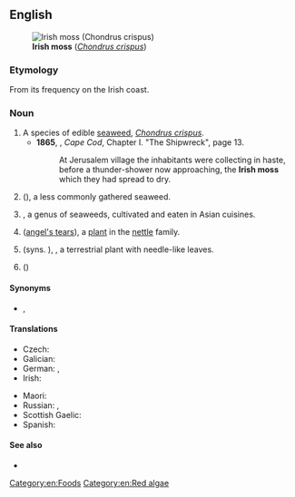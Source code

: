 ==English==
[[Image:Haeckel Florideae Chondrus crispus.png|thumb|'''Irish moss''' (''[[Chondrus crispus]]'')]]

===Etymology===
{{sense|seaweed}} From its frequency on the Irish coast.

===Noun===
{{en-noun|-}}
{{wikipedia}}

# A species of edible [[seaweed]], ''[[Chondrus crispus]]''.
#* '''1865''', {{w|Henry David Thoreau}}, ''Cape Cod'', Chapter I. "The Shipwreck", page 13.
#*: At Jerusalem village the inhabitants were collecting in haste, before a thunder-shower now approaching, the '''Irish moss''' which they had spread to dry.
# {{taxlink|Mastocarpus stellatus|species|ver=200629}} ({{vern|false Irish moss}}), a less commonly gathered seaweed.
# {{taxlink|Gracilaria|genus|ver=200629}}, a genus of seaweeds, cultivated and eaten in Asian cuisines.
# {{taxlink|Soleirolia soleirolii|species|ver=200629}} ([[angel's tears]]), a [[plant]] in the [[nettle]] family.
# {{taxlink|Sagina subulata|species|ver=200629}} (syns. {{taxlink|Sagina alexandrae|species|ver=200629}}), {{vern|heath pearlwort}}, a terrestrial plant with needle-like leaves.
# {{taxlink|Arenaria verna|species|ver=200629}} ({{vern|golden moss}})

====Synonyms====
* {{sense|''Chondrus crispus''}} {{l|en|carrageen}}, {{l|en|carrageen moss}}

====Translations====
{{trans-top|edible seaweed}}
* Czech: {{t|cs|irský mech|m}}
* Galician: {{t+|gl|carrapucho|m}}
* German: {{t|de|Knorpeltang|m}}, {{t|de|Irisch Moos|n}}
* Irish: {{t|ga|carraigín|m}}
{{trans-mid}}
* Maori: {{t|mi|rehia}}
* Russian: {{t|ru|ирла́ндский мох|m}}, {{t|ru|жемчу́жный мох|m}}
* Scottish Gaelic: {{t|gd|cairgein|m}}
* Spanish: {{t|es|musgo de Irlanda|m}}
{{trans-bottom}}

====See also====
* {{l|en|carrageenan}}

[[Category:en:Foods]]
[[Category:en:Red algae]]